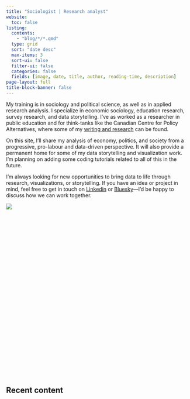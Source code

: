 ```yaml
---
title: "Sociologist | Research analyst"
website:
  toc: false
listing: 
  contents: 
    - "blog/*/*.qmd"
  type: grid 
  sort: "date desc" 
  max-items: 3
  sort-ui: false
  filter-ui: false
  categories: false
  fields: [image, date, title, author, reading-time, description]
page-layout: full
title-block-banner: false
---
```


:::::: grid
::: {#about-me-text .g-col-12 .g-col-md-6}
My training is in sociology and political science, as well as in applied research analysis. I specialize in economic sociology, education research, survey research, and data storytelling. I've as worked as a researcher in public education and for think-tanks like the Canadian Centre for Policy Alternatives, where some of my [writing and research](https://www.policyalternatives.ca/news-research/author/ryan-romard/) can be found.

On this site, I'll share my analysis of economy, politics, and society from a progressive, pro-labour and data-driven perspective. It will also provide a permanent home for some of my data storytelling and visualization work. I'm planning on adding some coding tutorials related to all of this in the future.

I’m always looking for new opportunities to bring data to life through research, visualizations, or storytelling. If you have an idea or project in mind, feel free to get in touch on [Linkedin](https://www.linkedin.com/in/ryanromard/) or [Bluesky](https://bsky.app/profile/rromard.bsky.social)—I’d be happy to discuss how we can work together.
:::

:::: {.g-col-12 .g-col-md-6}
::: {#datawrapper-vis-mmBo6 style="min-height:469px"}
```{=html}
<script type="text/javascript" defer src="https://datawrapper.dwcdn.net/mmBo6/embed.js" charset="utf-8" data-target="#datawrapper-vis-mmBo6"></script>
```

<noscript><img src="https://datawrapper.dwcdn.net/mmBo6/full.png"/></noscript>
:::
::::
::::::

## Recent content

::: {#main-listing}
:::
